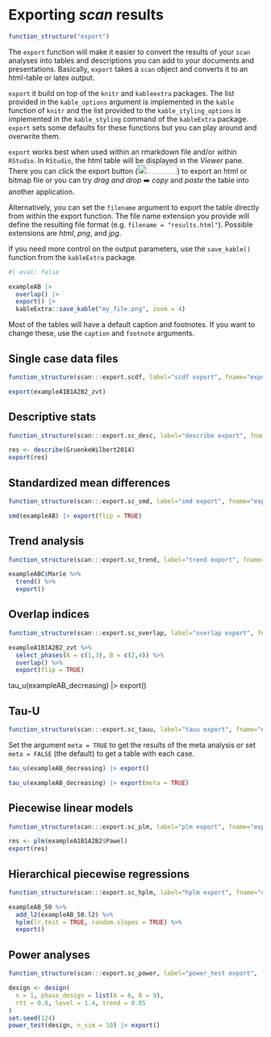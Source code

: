 # Exporting *scan* results

```r
function_structure("export")
```

The `export` function will make it easier to convert the results of your `scan` analyses into tables and descriptions you can add to your documents and presentations. Basically, `export` takes a `scan` object and converts it to an html-table or latex output.

::: callout-note
`export` it build on top of the `knitr` and `kableextra` packages. The list provided in the `kable_options` argument is implemented in the `kable` function of `knitr` and the list provided to the `kable_styling_options` is implemented in the `kable_styling` command of the `kableExtra` package. `export` sets some defaults for these functions but you can play around and overwrite them.
:::

`export` works best when used within an rmarkdown file and/or within `RStudio`. In `RStudio`, the html table will be displayed in the *Viewer* pane. There you can click the export button (![](images/Screenshot 2023-08-02 at 13.31.05.png){width="78" height="18"}) to export an html or bitmap file or you can try *drag and drop* ➡️ *copy* and *paste* the table into another application.

Alternatively, you can set the `filename` argument to export the table directly from within the export function. The file name extension you provide will define the resulting file format (e.g. `filename = "results.html"`). Possible extensions are *html*, *png*, and *jpg*.

If you need more control on the output parameters, use the `save_kable()` function from the `kableExtra` package.

```r
#| eval: false

exampleAB |> 
  overlap() |> 
  export() |> 
  kableExtra::save_kable("my_file.png", zoom = 4)
```

Most of the tables will have a default caption and footnotes. If you want to change these, use the `caption` and `footnote` arguments.

## Single case data files

```r
function_structure(scan:::export.scdf, label="scdf export", fname="export")
```

```r
export(exampleA1B1A2B2_zvt)
```

## Descriptive stats

```r
function_structure(scan:::export.sc_desc, label="describe export", fname="export")
```

```r
res <- describe(GruenkeWilbert2014)
export(res)
```

## Standardized mean differences

```r
function_structure(scan:::export.sc_smd, label="smd export", fname="export")
```

```r
smd(exampleAB) |> export(flip = TRUE)
```

## Trend analysis

```r
function_structure(scan:::export.sc_trend, label="trend export", fname="export")
```

```r
exampleABC$Marie %>%
  trend() %>%
  export()
```

## Overlap indices

```r
function_structure(scan:::export.sc_overlap, label="overlap export", fname="export")
```

```r
exampleA1B1A2B2_zvt %>%
  select_phases(A = c(1,3), B = c(2,4)) %>%
  overlap() %>%
  export(flip = TRUE)
```

tau_u(exampleAB_decreasing) \|\> export()

## Tau-U

```r
function_structure(scan:::export.sc_tauu, label="tauu export", fname="export")
```

Set the argument `meta = TRUE` to get the results of the meta analysis or set `meta = FALSE` (the default) to get a table with each case.

```r
tau_u(exampleAB_decreasing) |> export()
```

```r
tau_u(exampleAB_decreasing) |> export(meta = TRUE)
```

## Piecewise linear models

```r
function_structure(scan:::export.sc_plm, label="plm export", fname="export")
```

```r
res <- plm(exampleA1B1A2B2$Pawel)
export(res)
```

## Hierarchical piecewise regressions

```r
function_structure(scan:::export.sc_hplm, label="hplm export", fname="export")
```

```r
exampleAB_50 %>%
  add_l2(exampleAB_50.l2) %>%
  hplm(lr.test = TRUE, random.slopes = TRUE) %>%
  export()
```

## Power analyses

```r
function_structure(scan:::export.sc_power, label="power_test export", fname="export")
```

```r
design <- design(
  n = 1, phase_design = list(A = 6, B = 9),
  rtt = 0.8, level = 1.4, trend = 0.05
)
set.seed(124)
power_test(design, n_sim = 10) |> export()
```

